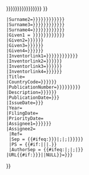 <includeonly>{{cite patent/core
 |Surname1 = {{#if:{{{inventor|}}}|{{{inventor}}}|{{{inventor-surname|{{{inventor1-surname|{{{inventor-last|{{{inventor1-last|{{{inventor-last1|{{{invent-1|{{{invent1|}}}}}}}}}}}}}}}}}}}}} }}
 |Surname2={{{inventor2-surname|{{{inventor2-last|{{{inventor-last2|{{{inventor2|{{{invent2|}}}}}}}}}}}}}}}
 |Surname3={{{inventor3-surname|{{{inventor3-last|{{{inventor-last3|{{{inventor3|{{{invent3|}}}}}}}}}}}}}}}
 |Surname4={{{inventor4-surname|{{{inventor4-last|{{{inventor-last4|{{{inventor4|{{{invent4|}}}}}}}}}}}}}}}
 |Given1 = {{{inventor-given|{{{inventor1-given|{{{inventor-first|{{{inventor1-first|{{{inventor-first1|}}}}}}}}}}}}}}}
 |Given2={{{inventor2-given|{{{inventor2-first|{{{inventor-first2|}}}}}}}}}
 |Given3={{{inventor3-given|{{{inventor3-first|{{{inventor-first3|}}}}}}}}}
 |Given4={{{inventor4-given|{{{inventor4-first|{{{inventor-first4|}}}}}}}}}
 |Inventorlink1={{{inventor1-link|{{{inventor-link1|{{{inventorlink1|{{{inventor-link|{{{inventorlink|}}}}}}}}}}}}}}}
 |Inventorlink2={{{inventor2-link|{{{inventor-link2|{{{inventorlink2|}}}}}}}}}
 |Inventorlink3={{{inventor3-link|{{{inventor-link3|{{{inventorlink3|}}}}}}}}}
 |Inventorlink4={{{inventor4-link|{{{inventor-link4|{{{inventorlink4|}}}}}}}}}
 |Title={{{title|}}}
 |CountryCode={{{country-code|{{{country|{{{1|}}}}}}}}}
 |PublicationNumber={{{publication-number|{{{patent-number|{{{number|{{{2|}}}}}}}}}}}}
 |Description={{{description|{{{status|{{{3|}}}}}}}}}
 |PublicationDate={{{publication-date|{{{pubdate|}}}}}}
 |IssueDate={{{issue-date|{{{gdate|}}}}}}
 |Year={{{year}}} 
 |FilingDate={{{fdate|}}}
 |PriorityDate={{{pridate|}}}
 |Assignee1={{{assign1|{{{assignee|{{{assign|}}}}}}}}}
 |Assignee2={{{assign2|}}}
  |Ref={{{ref|harv}}}
  |Sep = {{#ifeq:{{{separator|{{{seperator}}}}}}|;|&#059;|{{{separator|{{{seperator|,}}}}}}}}
  |PS = {{#if:{{{quote|}}}||{{{postscript|}}}|.}}
  |AuthorSep = {{#ifeq:{{{author-separator|}}}|;|&#059;|{{{author-separator|&#059;}}}}}&#32;
 |URL{{#if:{{{URL|{{{url|}}}}}}||NULL}}={{{URL|{{{url|}}}}}}
}}</includeonly><noinclude>{{documentation}}</noinclude>
